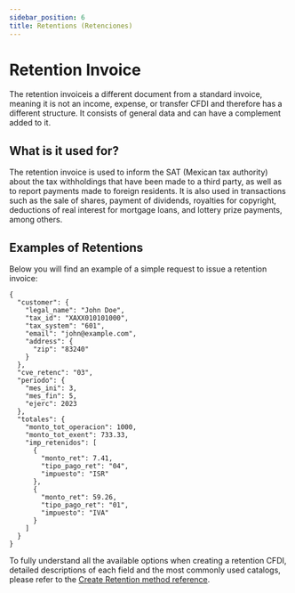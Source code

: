 ```yaml
---
sidebar_position: 6
title: Retentions (Retenciones)
---
```


# Retention Invoice

The retention invoiceis a different document from a standard invoice, meaning
it is not an income, expense, or transfer CFDI and therefore has a different
structure. It consists of general data and can have a complement added to it.

## What is it used for?

The retention invoice is used to inform the SAT (Mexican tax authority) about
the tax withholdings that have been made to a third party, as well as to report
payments made to foreign residents. It is also used in transactions such as the
sale of shares, payment of dividends, royalties for copyright, deductions of
real interest for mortgage loans, and lottery prize payments, among others.

## Examples of Retentions

Below you will find an example of a simple request to issue a retention invoice:

```
{
  "customer": {
    "legal_name": "John Doe",
    "tax_id": "XAXX010101000",
    "tax_system": "601",
    "email": "john@example.com",
    "address": {
      "zip": "83240"
    }
  },
  "cve_retenc": "03",
  "periodo": {
    "mes_ini": 3,
    "mes_fin": 5,
    "ejerc": 2023
  },
  "totales": {
    "monto_tot_operacion": 1000,
    "monto_tot_exent": 733.33,
    "imp_retenidos": [
      {
        "monto_ret": 7.41,
        "tipo_pago_ret": "04",
        "impuesto": "ISR"
      },
      {
        "monto_ret": 59.26,
        "tipo_pago_ret": "01",
        "impuesto": "IVA"
      }
    ]
  }
}

```

To fully understand all the available options when creating a retention CFDI,
detailed descriptions of each field and the most commonly used catalogs,
please refer to the [Create Retention method reference](/api/#tag/retention/operation/createRetention).
